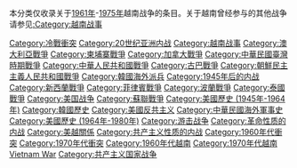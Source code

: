 本分类仅收录关于[[1961年|1961年]]-[[1975年|1975年]]越南战争的条目。关于越南曾经参与的其他战争请参见[[:Category:越南战事|:Category:越南战事]]
{{Commons category|Vietnam War}}

{{DEFAULTSORT:Viet Nam}}
[[Category:冷戰衝突|Category:冷戰衝突]]
[[Category:20世纪亚洲内战|Category:20世纪亚洲内战]]
[[Category:越南战事|Category:越南战事]]
[[Category:澳大利亞戰爭|Category:澳大利亞戰爭]]
[[Category:柬埔寨戰爭|Category:柬埔寨戰爭]]
[[Category:加拿大戰爭|Category:加拿大戰爭]]
[[Category:中華民國臺灣時期戰爭|Category:中華民國臺灣時期戰爭]]
[[Category:中華人民共和國戰爭|Category:中華人民共和國戰爭]]
[[Category:古巴戰爭|Category:古巴戰爭]]
[[Category:朝鮮民主主義人民共和國戰爭|Category:朝鮮民主主義人民共和國戰爭]]
[[Category:韓國海外派兵|Category:韓國海外派兵]]
[[Category:1945年后的内战|Category:1945年后的内战]]
[[Category:新西蘭戰爭|Category:新西蘭戰爭]]
[[Category:菲律賓戰爭|Category:菲律賓戰爭]]
[[Category:波蘭戰爭|Category:波蘭戰爭]]
[[Category:泰國戰爭|Category:泰國戰爭]]
[[Category:美国战争|Category:美国战争]]
[[Category:蘇聯戰爭|Category:蘇聯戰爭]]
[[Category:美國歷史_(1945年-1964年)|Category:美國歷史 (1945年-1964年)]]
[[Category:韓國歷史|Category:韓國歷史]]
[[Category:美國反共主义|Category:美國反共主义]]
[[Category:中華民國海外軍事史|Category:中華民國海外軍事史]]
[[Category:美國歷史_(1964年-1980年)|Category:美國歷史 (1964年-1980年)]]
[[Category:游击战争|Category:游击战争]]
[[Category:革命性质的内战|Category:革命性质的内战]]
[[Category:美越關係|Category:美越關係]]
[[Category:共产主义性质的内战|Category:共产主义性质的内战]]
[[Category:1960年代衝突|Category:1960年代衝突]]
[[Category:1970年代衝突|Category:1970年代衝突]]
[[Category:1960年代越南|Category:1960年代越南]]
[[Category:1970年代越南|Category:1970年代越南]]
[[Category:以戰爭命名的分類|Vietnam War]]
[[Category:共产主义国家战争|Category:共产主义国家战争]]
